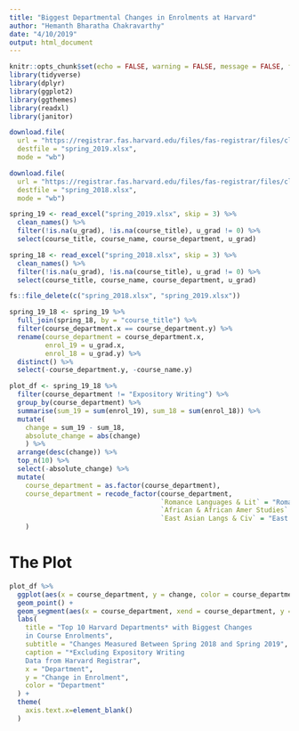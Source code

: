```yaml
---
title: "Biggest Departmental Changes in Enrolments at Harvard"
author: "Hemanth Bharatha Chakravarthy"
date: "4/10/2019"
output: html_document
---
```


```r
knitr::opts_chunk$set(echo = FALSE, warning = FALSE, message = FALSE, fig.pos = "H", fig.align = "center")
library(tidyverse)
library(dplyr)
library(ggplot2)
library(ggthemes)
library(readxl)
library(janitor)
```

```r
download.file(
  url = "https://registrar.fas.harvard.edu/files/fas-registrar/files/class_enrollment_summary_by_term_2.28.19.xlsx",
  destfile = "spring_2019.xlsx",
  mode = "wb")

download.file(
  url = "https://registrar.fas.harvard.edu/files/fas-registrar/files/class_enrollment_summary_by_term_03.06.18.xlsx",
  destfile = "spring_2018.xlsx",
  mode = "wb")

spring_19 <- read_excel("spring_2019.xlsx", skip = 3) %>% 
  clean_names() %>% 
  filter(!is.na(u_grad), !is.na(course_title), u_grad != 0) %>% 
  select(course_title, course_name, course_department, u_grad)

spring_18 <- read_excel("spring_2018.xlsx", skip = 3) %>% 
  clean_names() %>% 
  filter(!is.na(u_grad), !is.na(course_title), u_grad != 0) %>% 
  select(course_title, course_name, course_department, u_grad)

fs::file_delete(c("spring_2018.xlsx", "spring_2019.xlsx"))
```

```r
spring_19_18 <- spring_19 %>%
  full_join(spring_18, by = "course_title") %>%
  filter(course_department.x == course_department.y) %>%
  rename(course_department = course_department.x,
         enrol_19 = u_grad.x, 
         enrol_18 = u_grad.y) %>% 
  distinct() %>% 
  select(-course_department.y, -course_name.y)
```

```r
plot_df <- spring_19_18 %>% 
  filter(course_department != "Expository Writing") %>% 
  group_by(course_department) %>% 
  summarise(sum_19 = sum(enrol_19), sum_18 = sum(enrol_18)) %>% 
  mutate(
    change = sum_19 - sum_18,
    absolute_change = abs(change)
    ) %>% 
  arrange(desc(change)) %>% 
  top_n(10) %>% 
  select(-absolute_change) %>% 
  mutate(
    course_department = as.factor(course_department),
    course_department = recode_factor(course_department,
                                      `Romance Languages & Lit` = "Romance Languages & Literature",
                                      `African & African Amer Studies` = "African & African American Studies",
                                      `East Asian Langs & Civ` = "East Asian Languages & Civilization")
    )

```

# The Plot
```r
plot_df %>% 
  ggplot(aes(x = course_department, y = change, color = course_department)) +
  geom_point() + 
  geom_segment(aes(x = course_department, xend = course_department, y = 0, yend = change)) +
  labs(
    title = "Top 10 Harvard Departments* with Biggest Changes
    in Course Enrolments",
    subtitle = "Changes Measured Between Spring 2018 and Spring 2019",
    caption = "*Excluding Expository Writing
    Data from Harvard Registrar",
    x = "Department",
    y = "Change in Enrolment", 
    color = "Department"
  ) +
  theme(
    axis.text.x=element_blank()
  ) 


```


